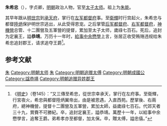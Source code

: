 {{東亞男性歷史人物
|名稱 = 朱希忠
|身份 =
|國家 =
|時代 = 明朝
|主君 = 
|最高職務 = 特进光禄大夫柱國太师兼太子太保成国公
|出生日期 = 正德十一年（1516年）
|逝世日期 = 萬曆元年九月廿九日（1573年）
|職官 = 掌后军都督府印
|勋官 = 柱国
|散階 = 特进光禄大夫
|軍號 =
|位階 = 
|比秩 = 秩七百石
|功臣號 =
|封爵 = 成國公
|諡號 = 恭靖
}}
'''朱希忠'''（{{bd|1516年||1573年||Zhu}}），字贞卿，[[明朝|明朝]]政治人物，官至[[太子太师|太子太师]]。祖上为[[朱能_(明朝)|朱能]]。

其早年跟从[[明世宗|明世宗]]到[[承天府|承天府]]，掌行在[[左军都督府|左军都督府]]事。至[[衛輝|衛輝]]时行宫起火，朱希忠与都督[[陸炳|陸炳]]保护明世宗逃出，从此受得恩宠。之后掌管[[后军都督府|后军都督府]]、[[右军都督府|右军都督府]]，[[神機營|神機營]]总管、十二團營及五軍營的提督，累加至太子太师，歲祿七百石。死后，追封为定襄王，謚'''恭靖'''。万历十一年时，[[給事中|給事中]][[余懋學|余懋學]]上言，张居正收受贿赂违规给朱希忠追封郡王，请求追夺王爵<ref>《[[明史|明史]]》（卷145）：“又三傳至希忠，從世宗幸承天，掌行在左府事。至衛輝，行宮夜火，希忠與都督陸炳翼帝出，由是被恩遇，入直西苑。歷掌後、右兩府，總神機營，提督十二團營及五軍營，累加太師，益歲祿七百石。代郊天者三十九，賞賚不可勝紀。卒，追封定襄王，謚恭靖。萬歷十一年，以給事中余懋學言，追奪王爵。弟希孝亦至都督，加太保。卒，贈太傅，謚忠僖。”</ref>。

==参考文献==
{{wikisource|明史/卷145}}
<div class="references-small">
<references />
</div>

{{明朝人物小作品}}

[[Category:明朝提督|朱]]
[[Category:明朝太师|Category:明朝太师]]
[[Category:明朝太子太保|朱]]
[[Category:明朝追赠太傅|Category:明朝追赠太傅]]
[[Category:明朝成國公|Category:明朝成國公]]
[[Category:諡恭靖|Category:諡恭靖]]
[[Category:明朝追赠异姓郡王|Category:明朝追赠异姓郡王]]